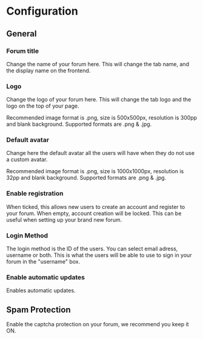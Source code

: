 
# Configuration

## General

### Forum title

Change the name of your forum here. This will change the tab name, and the display name on the frontend.

### Logo

Change the logo of your forum here. This will change the tab logo and the logo on the top of your page.

<Alert severity="info">
	Recommended image format is .png, size is 500x500px, resolution is 300pp and blank background. Supported formats are .png & .jpg.
</Alert>

### Default avatar

Change here the default avatar all the users will have when they do not use a custom avatar.

<Alert severity="info">
	Recommended image format is .png, size is 1000x1000px, resolution is 32pp and blank background. Supported formats are .png & .jpg.
</Alert>

### Enable registration

When ticked, this allows new users to create an account and register to your forum. When empty, account creation will be locked. This can be useful when setting up your brand new forum.

### Login Method

The login method is the ID of the users. You can select email adress, username or both. This is what the users will be able to use to sign in your forum in the "username" box.

### Enable automatic updates

Enables automatic updates.

## Spam Protection

Enable the captcha protection on your forum, we recommend you keep it ON.